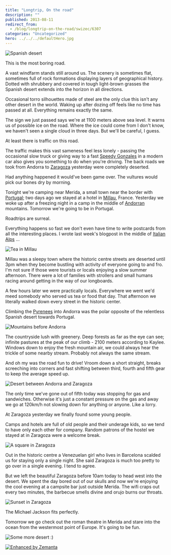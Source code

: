 ```yaml
---
title: "Longtrip, On the road"
description: ""
published: 2013-08-11
redirect_from:
  - /blog/longtrip-on-the-road/swizec/6307
categories: "Uncategorized"
hero: ../../../defaultHero.jpg
---
```


![Spanish desert](https://www.filepicker.io/api/file/FONpdCiJTHqBWavUrmsF "Spanish desert")

This is the most boring road.

A vast windfarm stands still around us. The scenery is sometimes flat, sometimes full of rock formations displaying layers of geographical history. Dotted with shrubbery and covered in tough light-brown grasses the Spanish desert extends into the horizon in all directions.

Occasional torro silhouettes made of steel are the only clue this isn't any other desert in the world. Waking up after dozing off feels like no time has passed at all. Everything remains exactly the same.

The sign we just passed says we're at 1100 meters above sea level. It warns us of possible ice on the road. Where the ice could come from I don't know, we haven't seen a single cloud in three days. But we'll be careful, I guess.

At least there is traffic on this road.

The traffic makes this vast sameness feel less lonely - passing the occasional slow truck or giving way to a fast [Speedy Gonzales](http://en.wikipedia.org/wiki/Speedy_Gonzales "Speedy Gonzales") in a modern car also gives you something to do when you're driving. The back roads we took from Andorra to [Zaragoza](<http://maps.google.com/maps?ll=41.65,-0.883333333333&spn=0.1,0.1&q=41.65,-0.883333333333 (Zaragoza)&t=h> "Zaragoza") yesterday were completely deserted.

Had anything happened it would've been game over. The vultures would pick our bones dry by morning.

Tonight we're camping near Merida, a small town near the border with [Portugal](<http://maps.google.com/maps?ll=38.7666666667,-9.15&spn=10.0,10.0&q=38.7666666667,-9.15 (Portugal)&t=h> "Portugal"); two days ago we stayed at a hotel in [Millau](http://en.wikipedia.org/wiki/Millau "Millau"), France. Yesterday we woke up after a freezing night in a camp in the middle of [Andorran](<http://maps.google.com/maps?ll=42.5,1.51666666667&spn=10.0,10.0&q=42.5,1.51666666667 (Andorra)&t=h> "Andorra") mountains. Tomorrow we're going to be in Portugal.

Roadtrips are surreal.

Everything happens so fast we don't even have time to write postcards from all the interesting places. I wrote last week's blogpost in the middle of [Italian Alps](<http://maps.google.com/maps?ll=45.8336111111,6.865&spn=0.01,0.01&q=45.8336111111,6.865 (Alps)&t=h> "Alps") ...

![Tea in Millau](https://www.filepicker.io/api/file/astjhDOXShuzib7Jp9FJ "Tea in Millau")

Millau was a sleepy town where the historic centre streets are deserted until 3pm when they become bustling with activity of everyone going to and fro. I'm not sure if those were tourists or locals enjoying a slow summer afternoon. There were a lot of families with strollers and small humans racing around getting in the way of our longboards.

A few hours later we were practically locals. Everywhere we went we'd meed somebody who served us tea or food that day. That afternoon we literally walked down every street in the historic center.

Climbing the [Pyrenees](<http://maps.google.com/maps?ll=42.6322222222,0.657777777778&spn=0.1,0.1&q=42.6322222222,0.657777777778 (Pyrenees)&t=h> "Pyrenees") into Andorra was the polar opposite of the relentless Spanish desert towards Portugal.

![Mountains before Andorra](https://www.filepicker.io/api/file/dnGQfnyzRSmrGyyVk6SV "Mountains before Andorra")

The countryside lush with greenery. Deep forests as far as the eye can see; infinite pastures at the peak of our climb - 2100 meters according to Kaylee. Windows down to enjoy the fresh mountain air, we could always hear the trickle of some nearby stream. Probably not always the same stream.

And oh my was the road fun to drive! Vroom down a short straight, breaks screeching into corners and fast shifting between third, fourth and fifth gear to keep the average speed up.

![Desert between Andorra and Zaragoza](https://www.filepicker.io/api/file/5gr3dufcT5eDsJCBkNxz "Desert between Andorra and Zaragoza")

The only time we've gone out of fifth today was stopping for gas and sandwiches. Otherwise it's just a constant pressure on the gas and away we go at 120km/h not slowing down for anything or anyone. Like a lorry.

At Zaragoza yesterday we finally found some young people.

Camps and hotels are full of old people and their underage kids, so we tend to have only each other for company. Random patrons of the hostel we stayed at in Zaragoza were a welcome break.

![A square in Zaragoza](https://www.filepicker.io/api/file/dPoVgPa0QFAzuSIdQmVD "A square in Zaragoza")

Out in the historic centre a Venezuelan girl who lives in Barcelona scalded us for staying only a single night. She said Zaragoza is much too pretty to go over in a single evening. I tend to agree.

But we left the beautiful Zaragoza before 10am today to head west into the desert. We spent the day bored out of our skulls and now we're enjoying the cool evening at a campsite bar just outside Merida. The wifi craps out every two minutes, the barbecue smells divine and orujo burns our throats.

![Sunset in Zaragoza](https://www.filepicker.io/api/file/9RgP2nP5Th2MYSsw4URL "Sunset in Zaragoza")

The Michael Jackson fits perfectly.

Tomorrow we go check out the roman theatre in Merida and stare into the ocean from the westermost point of Europe. It's going to be fun.

![Some more desert :)](https://www.filepicker.io/api/file/PGh8obOJSgqOZLbkrUIy "Some more desert :)")

[![Enhanced by Zemanta](https://img.zemanta.com/zemified_e.png?x-id=de53230f-10d1-4441-8656-b59dc0e12d71)](http://www.zemanta.com/?px "Enhanced by Zemanta")
